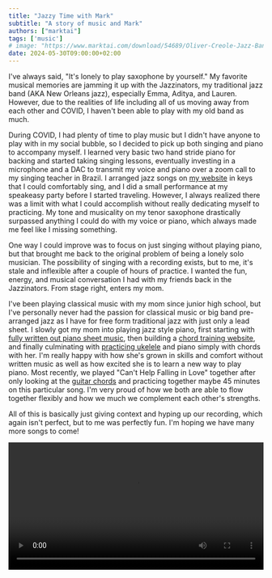 ```yaml
---
title: "Jazzy Time with Mark"
subtitle: "A story of music and Mark"
authors: ["marktai"]
tags: ['music']
# image: "https://www.marktai.com/download/54689/Oliver-Creole-Jazz-Band-Chicago-1923.jpg"
date: 2024-05-30T09:00:00+02:00
---
```

I've always said, "It's lonely to play saxophone by yourself." My favorite musical memories are jamming it up with the Jazzinators, my traditional jazz band (AKA New Orleans jazz), especially Emma, Aditya, and Lauren. However, due to the realities of life including all of us moving away from each other and COVID, I haven't been able to play with my old band as much.

During COVID, I had plenty of time to play music but I didn't have anyone to play with in my social bubble, so I decided to pick up both singing and piano to accompany myself. I learned very basic two hand stride piano for backing and started taking singing lessons, eventually investing in a microphone and a DAC to transmit my voice and piano over a zoom call to my singing teacher in Brazil. I arranged jazz songs on <a href='https://www.marktai.com/download/me/music/'>my website</a> in keys that I could comfortably sing, and I did a small performance at my speakeasy party before I started traveling. However, I always realized there was a limit with what I could accomplish without really dedicating myself to practicing. My tone and musicality on my tenor saxophone drastically surpassed anything I could do with my voice or piano, which always made me feel like I missing something. 

One way I could improve was to focus on just singing without playing piano, but that brought me back to the original problem of being a lonely solo musician. The possibility of singing with a recording exists, but to me, it's stale and inflexible after a couple of hours of practice. I wanted the fun, energy, and musical conversation I had with my friends back in the Jazzinators. From stage right, enters my mom. 

I've been playing classical music with my mom since junior high school, but I've personally never had the passion for classical music or big band pre-arranged jazz as I have for free form traditional jazz with just only a lead sheet. I slowly got my mom into playing jazz style piano, first starting with <a href="https://www.marktai.com/download/me/music/It's_Only_a_Paper_Moon_piano_learnind.pdf">fully written out piano sheet music</a>, then building a <a href='https://chords.marktai.com'>chord training website</a>, and finally culminating with <a href='https://www.marktai.com/#/posts#New%20Ukelele!'>practicing ukelele</a> and piano simply with chords with her. I'm really happy with how she's grown in skills and comfort without written music as well as how excited she is to learn a new way to play piano. Most recently, we played "Can't Help Falling in Love" together after only looking at the <a href='https://tabs.ultimate-guitar.com/tab/elvis-presley/cant-help-falling-in-love-chords-1086983'>guitar chords</a> and practicing together maybe 45 minutes on this particular song. I'm very proud of how we both are able to flow together flexibly and how we much we complement each other's strengths. 

All of this is basically just giving context and hyping up our recording, which again isn't perfect, but to me was perfectly fun. I'm hoping we have many more songs to come!

<video controls autoplay name='media' width='100%'><source src='https://www.marktai.com/download/me/cant_help_falling_in_love.mp4' type='video/mp4'/>Your browser does not support this video</video>